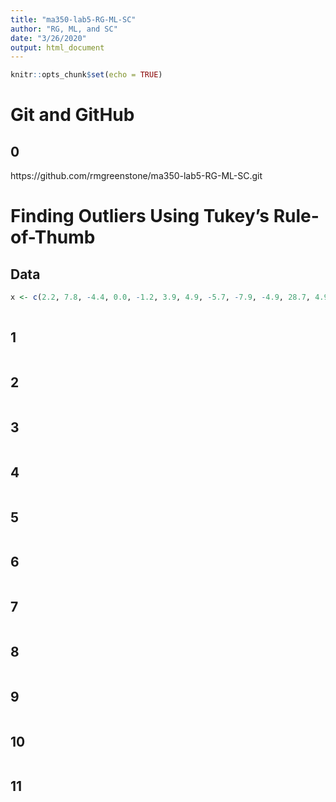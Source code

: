 ```yaml
---
title: "ma350-lab5-RG-ML-SC"
author: "RG, ML, and SC"
date: "3/26/2020"
output: html_document
---
```


```r
knitr::opts_chunk$set(echo = TRUE)
```

# Git and GitHub

## 0

https://github.com/rmgreenstone/ma350-lab5-RG-ML-SC.git

# Finding Outliers Using Tukey’s Rule-of-Thumb

## Data


```r

x <- c(2.2, 7.8, -4.4, 0.0, -1.2, 3.9, 4.9, -5.7, -7.9, -4.9, 28.7, 4.9)
      
```


## 1



```r

```



## 2



```r

```



## 3



```r

```



## 4



```r

```



## 5



```r

```



## 6



```r

```



## 7



```r

```



## 8



```r

```



## 9



```r

```



## 10



```r

```



## 11



```r

```




